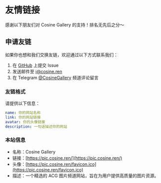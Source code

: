 
# 友情链接

感谢以下朋友们对 Cosine Gallery 的支持！排名无先后之分～

<div className="not-prose grid grid-cols-3 gap-4 md:grid-cols-2 xs:grid-cols-1">
  <LinkCard
    name="萌哩 - 萌萌的二次元美图"
    avatar="https://www.moely.link/assets/img/favicon.png"
    description="全网精选二次元美图，提供高质量原图下载"
    link="https://www.moely.link/"
  />
  <LinkCard
    name="SomeACG"
    avatar="https://someacg.vercel.app/images/logo.png"
    description="请问今天要来一张壁纸吗？这里是全TG质量最高的ACG壁纸频道！欢迎订阅！"
    link="https://t.me/SomeACG"
  />
  <LinkCard
    name="Daily0721"
    avatar="https://r2.cosine.ren/i/2025/02/15/1521fx-ks.jpeg"
    description="每日分享ACG壁纸，欢迎订阅！"
    link="https://t.me/Daily0721"
  />
  <LinkCard
    name="NahidaGallery"
    avatar="https://r2.cosine.ren/i/2025/02/15/151zre-g6.jpeg"
    description="NahidaGallery 是一个 Telegram 频道，分享 ACG 相关内容"
    link="https://t.me/NahidaGallery"
    /> 
  <LinkCard
    name="cosine-pic-bot"
    avatar="https://github.com/SomeACG.png"
    description="tg 图频发图 bot，是 NahidaBot 的重写+修改版，使用 node + ts + grammy 用于频道 @CosineGallery"
    link="https://github.com/SomeACG/cosine-pic-bot"
  />
  <LinkCard
    name="NahidaBot"
    avatar="https://github.com/NahidaBot.png"
    description="一个 Telegram 发图机器人, 接收 Pixiv 链接, 发送图片到频道, 并发送原图到关联的评论区。"
    link="https://github.com/NahidaBot/Nahida_Picbot"
  />
</div>

## 申请友链

如果你也想和我们交换友链，欢迎通过以下方式联系我们：

1. 在 [GitHub](https://github.com/SomeACG/SomeACG-Next/issues) 上提交 Issue
2. 发送邮件至 [i@cosine.ren](mailto:i@cosine.ren)
3. 在 Telegram [@CosineGallery](https://t.me/CosineGallery) 频道评论留言

### 友链格式

请提供以下信息：

```yaml
name: 你的网站名称
link: 你的网站链接
avatar: 你的头像链接 
description: 一句话描述你的网站
```

### 本站信息

- 名称：Cosine Gallery
- 链接：[https://pic.cosine.ren/](https://pic.cosine.ren/)
- 头像：[https://pic.cosine.ren/favicon.ico](https://pic.cosine.ren/favicon.ico)
- 描述：一个精选的 ACG 图片频道网站，旨在为用户提供高质量的图片资源。

